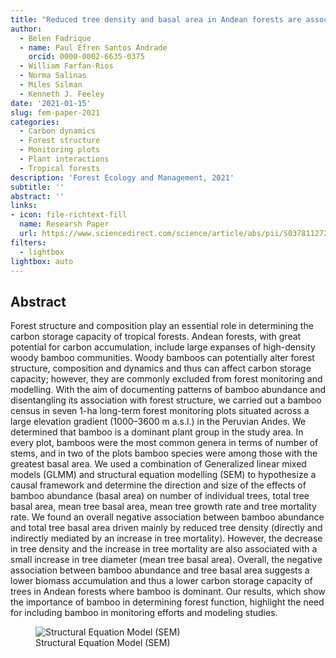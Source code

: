 ```yaml
---
title: "Reduced tree density and basal area in Andean forests are associated with bamboo dominance"
author: 
  - Belen Fadrique
  - name: Paul Efren Santos Andrade
    orcid: 0000-0002-6635-0375
  - William Farfan-Rios
  - Norma Salinas
  - Miles Silman
  - Kenneth J. Feeley
date: '2021-01-15'
slug: fem-paper-2021
categories:
  - Carbon dynamics
  - Forest structure
  - Monitoring plots
  - Plant interactions
  - Tropical forests
description: 'Forest Ecology and Management, 2021'
subtitle: ''
abstract: ''
links:
- icon: file-richtext-fill
  name: Researsh Paper
  url: https://www.sciencedirect.com/science/article/abs/pii/S0378112720314171?via%3Dihub#preview-section-abstract
filters:
  - lightbox
lightbox: auto
---
```


## Abstract

Forest structure and composition play an essential role in determining the carbon storage capacity of tropical forests. Andean forests, with great potential for carbon accumulation, include large expanses of high-density woody bamboo communities. Woody bamboos can potentially alter forest structure, composition and dynamics and thus can affect carbon storage capacity; however, they are commonly excluded from forest monitoring and modelling. With the aim of documenting patterns of bamboo abundance and disentangling its association with forest structure, we carried out a bamboo census in seven 1-ha long-term forest monitoring plots situated across a large elevation gradient (1000–3600 m a.s.l.) in the Peruvian Andes. We determined that bamboo is a dominant plant group in the study area. In every plot, bamboos were the most common genera in terms of number of stems, and in two of the plots bamboo species were among those with the greatest basal area. We used a combination of Generalized linear mixed models (GLMM) and structural equation modelling (SEM) to hypothesize a causal framework and determine the direction and size of the effects of bamboo abundance (basal area) on number of individual trees, total tree basal area, mean tree basal area, mean tree growth rate and tree mortality rate. We found an overall negative association between bamboo abundance and total tree basal area driven mainly by reduced tree density (directly and indirectly mediated by an increase in tree mortality). However, the decrease in tree density and the increase in tree mortality are also associated with a small increase in tree diameter (mean tree basal area). Overall, the negative association between bamboo abundance and tree basal area suggests a lower biomass accumulation and thus a lower carbon storage capacity of trees in Andean forests where bamboo is dominant. Our results, which show the importance of bamboo in determining forest function, highlight the need for including bamboo in monitoring efforts and modeling studies.

![Structural Equation Model (SEM)](featured.png){fig-alt=""}

